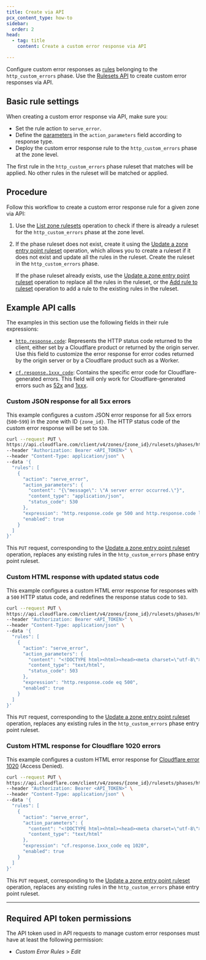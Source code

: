 ```yaml
---
title: Create via API
pcx_content_type: how-to
sidebar:
  order: 2
head:
  - tag: title
    content: Create a custom error response via API

---
```


Configure custom error responses as [rules](/ruleset-engine/about/rules/) belonging to the `http_custom_errors` phase. Use the [Rulesets API](/ruleset-engine/rulesets-api/) to create custom error responses via API.

## Basic rule settings

When creating a custom error response via API, make sure you:

* Set the rule action to `serve_error`.
* Define the [parameters](/rules/custom-error-responses/parameters/) in the `action_parameters` field according to response type.
* Deploy the custom error response rule to the `http_custom_errors` phase at the zone level.

The first rule in the `http_custom_errors` phase ruleset that matches will be applied. No other rules in the ruleset will be matched or applied.

## Procedure

Follow this workflow to create a custom error response rule for a given zone via API:

1. Use the [List zone rulesets](/api/operations/listZoneRulesets) operation to check if there is already a ruleset for the `http_custom_errors` phase at the zone level.
2. If the phase ruleset does not exist, create it using the [Update a zone entry point ruleset](/api/operations/updateZoneEntrypointRuleset) operation, which allows you to create a ruleset if it does not exist and update all the rules in the ruleset. Create the ruleset in the `http_custom_errors` phase.

   If the phase ruleset already exists, use the [Update a zone entry point ruleset](/api/operations/updateZoneEntrypointRuleset) operation to replace all the rules in the ruleset, or the [Add rule to ruleset](/ruleset-engine/rulesets-api/add-rule/) operation to add a rule to the existing rules in the ruleset.

## Example API calls

The examples in this section use the following fields in their rule expressions:

* [`http.response.code`](/ruleset-engine/rules-language/fields/#field-http-response-code): Represents the HTTP status code returned to the client, either set by a Cloudflare product or returned by the origin server. Use this field to customize the error response for error codes returned by the origin server or by a Cloudflare product such as a Worker.

* [`cf.response.1xxx_code`](/ruleset-engine/rules-language/fields/#field-cf-response-1xxx_code): Contains the specific error code for Cloudflare-generated errors. This field will only work for Cloudflare-generated errors such as [52x](/support/troubleshooting/cloudflare-errors/troubleshooting-cloudflare-5xx-errors/) and [1xxx](/support/troubleshooting/cloudflare-errors/troubleshooting-cloudflare-1xxx-errors/).

### Custom JSON response for all 5xx errors

This example configures a custom JSON error response for all 5xx errors (`500`-`599`) in the zone with ID `{zone_id}`. The HTTP status code of the custom error response will be set to `530`.

```bash
curl --request PUT \
https://api.cloudflare.com/client/v4/zones/{zone_id}/rulesets/phases/http_custom_errors/entrypoint \
--header "Authorization: Bearer <API_TOKEN>" \
--header "Content-Type: application/json" \
--data '{
  "rules": [
    {
      "action": "serve_error",
      "action_parameters": {
        "content": "{\"message\": \"A server error occurred.\"}",
        "content_type": "application/json",
        "status_code": 530
      },
      "expression": "http.response.code ge 500 and http.response.code lt 600",
      "enabled": true
    }
  ]
}'
```

This `PUT` request, corresponding to the [Update a zone entry point ruleset](/api/operations/updateZoneEntrypointRuleset) operation, replaces any existing rules in the `http_custom_errors` phase entry point ruleset.

### Custom HTML response with updated status code

This example configures a custom HTML error response for responses with a `500` HTTP status code, and redefines the response status code to `503`.

```bash
curl --request PUT \
https://api.cloudflare.com/client/v4/zones/{zone_id}/rulesets/phases/http_custom_errors/entrypoint \
--header "Authorization: Bearer <API_TOKEN>" \
--header "Content-Type: application/json" \
--data '{
  "rules": [
    {
      "action": "serve_error",
      "action_parameters": {
        "content": "<!DOCTYPE html><html><head><meta charset=\"utf-8\"><title>Application unavailable</title></head><body><h1>Application temporarily unavailable</h1><p>Please try again later.</p></body></html>",
        "content_type": "text/html",
        "status_code": 503
      },
      "expression": "http.response.code eq 500",
      "enabled": true
    }
  ]
}'
```

This `PUT` request, corresponding to the [Update a zone entry point ruleset](/api/operations/updateZoneEntrypointRuleset) operation, replaces any existing rules in the `http_custom_errors` phase entry point ruleset.

### Custom HTML response for Cloudflare 1020 errors

This example configures a custom HTML error response for [Cloudflare error 1020](/support/troubleshooting/cloudflare-errors/troubleshooting-cloudflare-1xxx-errors/#error-1020-access-denied) (Access Denied).

```bash
curl --request PUT \
https://api.cloudflare.com/client/v4/zones/{zone_id}/rulesets/phases/http_custom_errors/entrypoint \
--header "Authorization: Bearer <API_TOKEN>" \
--header "Content-Type: application/json" \
--data '{
  "rules": [
    {
      "action": "serve_error",
      "action_parameters": {
        "content": "<!DOCTYPE html><html><head><meta charset=\"utf-8\"><title>Access denied</title></head><body><h1>You do not have access to this page</h1><p>Contact us if you think this is an error.</p></body></html>",
        "content_type": "text/html"
      },
      "expression": "cf.response.1xxx_code eq 1020",
      "enabled": true
    }
  ]
}'
```

This `PUT` request, corresponding to the [Update a zone entry point ruleset](/api/operations/updateZoneEntrypointRuleset) operation, replaces any existing rules in the `http_custom_errors` phase entry point ruleset.

***

## ​​Required API token permissions

The API token used in API requests to manage custom error responses must have at least the following permission:

* *Custom Error Rules* > *Edit*
